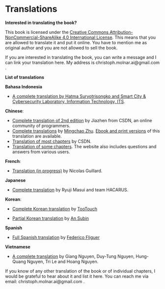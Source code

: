 # Translations {#translations}

**Interested in translating the book?**

This book is licensed under the [Creative Commons Attribution-NonCommercial-ShareAlike 4.0 International License](http://creativecommons.org/licenses/by-nc-sa/4.0/).
This means that you are allowed to translate it and put it online.
You have to mention me as original author and you are not allowed to sell the book.

If you are interested in translating the book, you can write a message and I can link your translation here.
My address is christoph.molnar.ai@gmail.com .

**List of translations**

**Bahasa Indonesia**

- [A complete translation by Hatma Suryotrisongko and Smart City & Cybersecurity Laboratory, Information Technology, ITS](https://www.its.ac.id/it/id/interpretable-machine-learning/).


**Chinese**:

- [Complete translation of 2nd edition](https://blog.csdn.net/jiazhen/article/details/126824573) by Jiazhen from CSDN, an online community of programmers.
-  [Complete translations](https://github.com/MingchaoZhu/InterpretableMLBook) by [Mingchao Zhu](https://github.com/MingchaoZhu). [Ebook and print versions](https://www.phei.com.cn/module/goods/wssd_content.jsp?bookid=57710) of this translation are available.
-  [Translation of most chapters](https://blog.csdn.net/wizardforcel/article/details/98992150) by CSDN.
-  [Translation of some chapters](https://zhuanlan.zhihu.com/p/63408696). The website also includes questions and answers from various users.

**French**:

- [Translation (in progress)](https://nicolasguillard.github.io/interpretable-ml-book-fr/) by Nicolas Guillard.

**Japanese**

- [Complete translation](https://hacarus.github.io/interpretable-ml-book-ja/index.html) by Ryuji Masui and team HACARUS.

**Korean**:

- [Complete Korean translation](https://tootouch.github.io/IML/taxonomy_of_interpretability_methods/) by [TooTouch](https://tootouch.github.io/)

-  [Partial Korean translation](https://subinium.github.io/IML/) by [An Subin](https://subinium.github.io/)


**Spanish**

-  [Full Spanish translation](https://fedefliguer.github.io/AAI/) by [Federico Fliguer](https://www.linkedin.com/in/federico-fliguer/?originalSubdomain=ar)


**Vietnamese**

-  [A complete translation](https://github.com/giangnguyen2412/InterpretableMLBook-Vietnamese) by Giang Nguyen, Duy-Tung Nguyen, Hung-Quang Nguyen, Tri Le and Hoang Nguyen.


If you know of any other translation of the book or of individual chapters, I would be grateful to hear about it and list it here.
You can reach me via email: christoph.molnar.ai@gmail.com .
